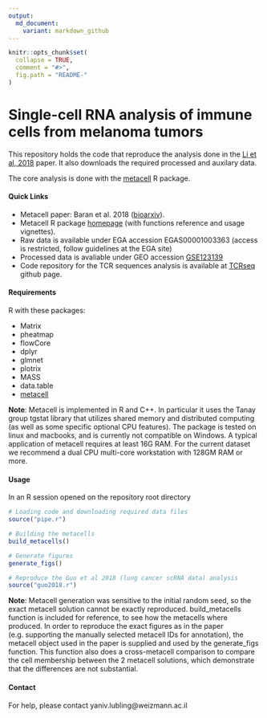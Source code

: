 ```yaml
---
output:
  md_document:
    variant: markdown_github
---
```


```r
knitr::opts_chunk$set(
  collapse = TRUE,
  comment = "#>",
  fig.path = "README-"
)
```

# Single-cell RNA analysis of immune cells from melanoma tumors

This repository holds the code that reproduce the analysis done in the [Li et al, 2018](https://www.cell.com/cell/fulltext/S0092-8674(18)31568-X) paper. It also downloads the required processed and auxilary data. 

The core analysis is done with the [metacell](https://tanaylab.bitbucket.io/metacell-r/index.html) R package. 

#### Quick Links

* Metacell paper: Baran et al. 2018 ([bioarxiv](https://www.biorxiv.org/content/early/2018/10/08/437665)).
* Metacell R package [homepage](https://tanaylab.bitbucket.io/metacell-r/index.html) (with functions reference and usage vignettes).
* Raw data is available under EGA accession EGAS00001003363 (access is restricted, follow guidelines at the EGA site)
* Processed data is avaliable under GEO accession [GSE123139](https://www.ncbi.nlm.nih.gov/geo/query/acc.cgi?acc=GSE123139)
* Code repository for the TCR sequences analysis is available at [TCRseq](https://github.com/DiklaGelbard/TCRseq) github page.

#### Requirements

R with these packages:

* Matrix
* pheatmap
* flowCore
* dplyr
* glmnet
* plotrix
* MASS
* data.table
* [metacell](https://tanaylab.bitbucket.io/metacell-r/index.html)

**Note**: Metacell is implemented in R and C++. In particular it uses the Tanay group tgstat library that utilizes shared memory and distributed computing (as well as some specific optional CPU features). The package is tested on linux and macbooks, and is currently not compatible on Windows. A typical application of metacell requires at least 16G RAM. 
For the current dataset we recommend a dual CPU multi-core workstation with 128GM RAM or more.

#### Usage

In an R session opened on the repository root directory
```r
# Loading code and downloading required data files
source("pipe.r")

# Building the metacells
build_metacells()

# Generate figures
generate_figs()

# Reproduce the Guo et al 2018 (lung cancer scRNA data) analysis
source("guo2018.r")

```

**Note**: Metacell generation was sensitive to the initial random seed, so the exact metacell solution cannot be exactly reproduced. build_metacells function is included for reference, to see how the metacells where produced. 
In order to reproduce the exact figures as in the paper (e.g. supporting the manually selected metacell IDs for annotation), the metacell object used in the paper is supplied and used by the generate_figs function. This function also does a cross-metacell comparison to compare the cell membership between the 2 metacell solutions, which demonstrate that the differences are not substantial. 

#### Contact

For help, please contact yaniv.lubling@weizmann.ac.il
